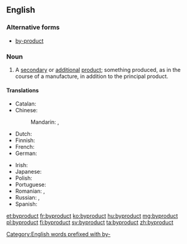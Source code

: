 {{also|by-product}}
==English==
{{wikipedia|by-product}}

===Alternative forms===
* [[by-product]]

===Noun===
{{en-noun}}

# A [[secondary]] or [[additional]] [[product]]; something produced, as in the course of a manufacture, in addition to the principal product.

====Translations====
{{trans-top|secondary or additional product}}
* Catalan: {{t|ca|subproducte|m}}
* Chinese:
*: Mandarin: {{t|cmn|副產品|sc=Hani}}, {{t|cmn|副产品|tr=fùchǎnpǐn|sc=Hani}}
* Dutch: {{t|nl|bijproduct|n}}
* Finnish: {{t+|fi|sivutuote}}
* French: {{t+|fr|sous-produit|m}}
* German: {{t+|de|Nebenprodukt|n}}
{{trans-mid}}
* Irish: {{t|ga|fothoradh|m}}
* Japanese: {{t+|ja|副産物|tr=ふくさんぶつ, fukusanbutsu|sc=Jpan}}
* Polish: {{t|pl|produkt uboczny|m}}
* Portuguese: {{t+|pt|derivado|m}}
* Romanian: {{t|ro|subprodus|n}}, {{t|ro|semifabricat|n}}
* Russian: {{t|ru|побочный продукт|m|tr=pobóčnyj prodúkt|sc=Cyrl}}, {{t+|ru|субпродукт|m|tr=subprodúkt|sc=Cyrl}}
* Spanish: {{t|es|subproducto|m}}
{{trans-bottom}}

[[Category:English words prefixed with by-]]

[[et:byproduct]]
[[fr:byproduct]]
[[ko:byproduct]]
[[hu:byproduct]]
[[mg:byproduct]]
[[pl:byproduct]]
[[fi:byproduct]]
[[sv:byproduct]]
[[ta:byproduct]]
[[zh:byproduct]]